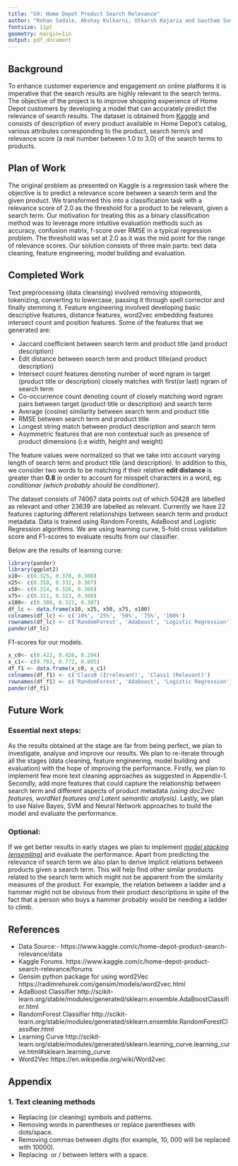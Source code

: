 ```yaml
---
title: "G9: Home Depot Product Search Relevance"
author: "Rohan Sadale, Akshay Kulkarni, Utkarsh Kajaria and Gautham Sunder"
fontsize: 11pt
geometry: margin=1in
output: pdf_document
---
```


## Background
To enhance customer experience and engagement on online platforms it is imperative that the search results are highly relevant to the search terms. The objective of the project is to improve shopping experience of Home Depot customers by developing a model that can accurately predict the relevance of search results. The dataset is obtained from [Kaggle](https://www.kaggle.com/c/home-depot-product-search-relevance/data) and consists of description of every product available in Home Depot’s catalog, various attributes corresponding to the product, search term/s and relevance score (a real number between 1.0 to 3.0) of the search terms to products.

## Plan of Work
The original problem as presented on Kaggle is a regression task where the objective is to predict a relevance score between a search term and the given product. We transformed this into a classification task with a relevance score of 2.0 as the threshold for a product to be relevant, given a search term. Our motivation for treating this as a binary classification method was to leverage more intuitive evaluation methods such as accuracy, confusion matrix, f-score over RMSE in a typical regression problem. The threshold was set at 2.0 as it was the mid point for the range of relevance scores. Our solution consists of three main parts: text data cleaning, feature engineering, model building and evaluation.

## Completed Work
Text preprocessing (data cleansing) involved removing stopwords, tokenizing, converting to lowercase, passing it through spell corrector and finally stemming it. Feature engineering involved developing basic descriptive features, distance features, word2vec embedding features intersect count and position features. Some of the features that we generated are:

+ Jaccard coefficient between search term and product title (and product description)
+ Edit distance between search term and product title(and product description)
+ Intersect count features denoting number of word ngram in target (product title or description) closely matches with first(or last) ngram of search term
+ Co-occurrence count denoting count of closely matching word ngram pairs between target (product title or description) and search term
+ Average (cosine) similarity between search term and product title
+ RMSE between search term and product title
+ Longest string match between product description and search term
+ Asymmetric features that are non contextual such as presence of product dimensions (i.e width, height and weight)

The feature values were normalized so that we take into account varying length of search term and product title (and description). In addition to this, we consider two words to be matching if their relative **edit distance** is greater than **0.8** in order to account for misspelt characters in a word, eg. *conditionar (which probably should be conditioner)*.

The dataset consists of 74067 data points out of which 50428 are labelled as relevant and other 23639 are labelled as relevant. Currently we have 22 features capturing different relationships between search term and product metadata. Data is trained using Random Forests, AdaBoost and Logistic Regression algorithms. We are using learning curve, 5-fold cross validation score and F1-scores to evaluate results from our classifier. 

Below are the results of learning curve:

```r
library(pander)
library(ggplot2)
x10<- c(0.325, 0.378, 0.308)
x25<- c(0.318, 0.332, 0.307)
x50<- c(0.314, 0.326, 0.308)
x75<- c(0.311, 0.323, 0.308)
x100<- c(0.308, 0.321, 0.307)
df_lc <- data.frame(x10, x25, x50, x75, x100)
colnames(df_lc) <- c('10%', '25%', '50%', '75%', '100%')
rownames(df_lc) <- c('RandomForest', 'Adaboost', 'Logistic Regression')
pander(df_lc)
```

F1-scores for our models.
```r
x_c0<- c(0.422, 0.426, 0.294)
x_c1<- c(0.783, 0.772, 0.805)
df_f1 <- data.frame(x_c0, x_c1)
colnames(df_f1) <- c('Class0 (Irrelevant)', 'Class1 (Relevant)')
rownames(df_f1) <- c('RandomForest', 'Adaboost', 'Logistic Regression')
pander(df_f1)
```


## Future Work

### Essential next steps: 
As the results obtained at the stage are far from being perfect, we plan to investigate, analyse and improve our results. We plan to re-iterate through all the stages (data cleaning, feature engineering, model building and evaluation) with the hope of improving the performance. Firstly, we plan to implement few more text cleaning approaches as suggested in Appendix-1. Secondly, add more features that could capture the relationship between search term and different aspects of product metadata *(using doc2vec features, wordNet features and Latent semantic analysis)*. Lastly, we plan to use Naive Bayes, SVM and Neural Network approaches to build the model and evaluate the performance.

### Optional:
If we get better results in early stages we plan to implement [*model stacking (ensemling)*](http://www.kdnuggets.com/2015/06/ensembles-kaggle-data-science-competition-p3.html) and evaluate the performance. Apart from predicting the relevance of search term we also plan to derive implicit relations between products given a search term. This will help find other similar products related to the search term which might not be apparent from the similarity measures of the product. For example, the relation between a ladder and a hammer might not be obvious from their product descriptions in spite of the fact that a person who buys a hammer probably would be needing a ladder to climb.


## References

  + Data Source:- https://www.kaggle.com/c/home-depot-product-search-relevance/data
  + Kaggle Forums. https://www.kaggle.com/c/home-depot-product-search-relevance/forums
  + Gensim python package for using word2Vec https://radimrehurek.com/gensim/models/word2vec.html
  + AdaBoost Classifier http://scikit-learn.org/stable/modules/generated/sklearn.ensemble.AdaBoostClassifier.html
  + RandomForest Classifier http://scikit-learn.org/stable/modules/generated/sklearn.ensemble.RandomForestClassifier.html
  + Learning Curve http://scikit-learn.org/stable/modules/generated/sklearn.learning_curve.learning_curve.html#sklearn.learning_curve
  + Word2Vec https://en.wikipedia.org/wiki/Word2vec

## Appendix

### 1. Text cleaning methods

 + Replacing (or cleaning) symbols and patterns.
 + Removing words in parentheses or replace parentheses with dots/space.
 + Removing commas between digits (for example, 10, 000 will be replaced with 10000).
 + Replacing \ or / between letters with a space.


